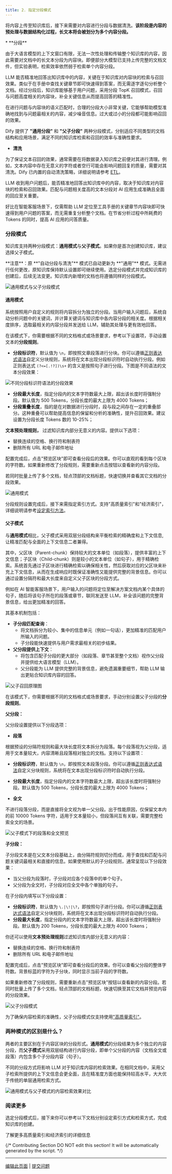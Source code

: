 ```yaml
---
title: 2. 指定分段模式
---
```


将内容上传至知识库后，接下来需要对内容进行分段与数据清洗。**该阶段是内容的预处理与数据结构化过程，长文本将会被划分为多个内容分段。**


<Accordion title="什么是分段与清洗策略？">
* **分段**

由于大语言模型的上下文窗口有限，无法一次性处理和传输整个知识库的内容，因此需要对文档中的长文本分段为内容块。即便部分大模型已支持上传完整的文档文件，但实验表明，检索效率依然弱于检索单个内容分段。

LLM 能否精准地回答出知识库中的内容，关键在于知识库对内容块的检索与召回效果。类似于在手册中查找关键章节即可快速得到答案，而无需逐字逐句分析整个文档。经过分段后，知识库能够基于用户问题，采用分段 TopK 召回模式，召回与问题高度相关的内容块，补全关键信息从而提高回答的精准性。

在进行问题与内容块的语义匹配时，合理的分段大小非常关键，它能够帮助模型准确地找到与问题最相关的内容，减少噪音信息。过大或过小的分段都可能影响召回的效果。

Dify 提供了 **"通用分段"** 和 **"父子分段"** 两种分段模式，分别适应不同类型的文档结构和应用场景，满足不同的知识库检索和召回的效率与准确性要求。

* **清洗**

为了保证文本召回的效果，通常需要在将数据录入知识库之前便对其进行清理。例如，文本内容中存在无意义的字符或者空行可能会影响问题回复的质量，需要对其清洗。Dify 已内置的自动清洗策略，详细说明请参考 [ETL](/zh-hans/guides/knowledge-base/create-knowledge-and-upload-documents/chunking-and-cleaning-text)。
</Accordion>

LLM 收到用户问题后，能否精准地回答出知识库中的内容，取决于知识库对内容块的检索和召回效果。匹配与问题相关度高的文本分段对 AI 应用生成准确且全面的回应至关重要。

好比在智能客服场景下，仅需帮助 LLM 定位至工具手册的关键章节内容块即可快速得到用户问题的答案，而无需重复分析整个文档。在节省分析过程中所耗费的 Tokens 的同时，提高 AI 应用的问答质量。

### 分段模式

知识库支持两种分段模式：**通用模式**与**父子模式**。如果你是首次创建知识库，建议选择父子模式。

<Info>
**注意**：原 **"自动分段与清洗"** 模式已自动更新为 **"通用"** 模式。无需进行任何更改，原知识库保持默认设置即可继续使用。选定分段模式并完成知识库的创建后，后续无法变更。知识库内新增的文档也将遵循同样的分段模式。
</Info>

![通用模式与父子分段模式](https://assets-docs.dify.ai/2024/12/b3052a6aae6e4d0e5701dde3a859e326.png)

#### 通用模式

系统按照用户自定义的规则将内容拆分为独立的分段。当用户输入问题后，系统自动分析问题中的关键词，并计算关键词与知识库中各内容分段的相关度。根据相关度排序，选取最相关的内容分段并发送给 LLM，辅助其处理与更有效地回答。

在该模式下，你需要根据不同的文档格式或场景要求，参考以下设置项，手动设置文本的**分段规则**。

* **分段标识符**，默认值为 `\n`，即按照文章段落进行分块。你可以遵循[正则表达式语法](https://regexr.com/)自定义分块规则，系统将在文本出现分段标识符时自动执行分段。例如正则表达式 `(?<=[.!?])\s+` 的含义是按照句子进行分段。下图是不同语法的文本分段效果：

![不同分段标识符语法的分段效果](https://assets-docs.dify.ai/2024/12/2c19c1c1a0446c00e3c07d6f4c8968e4.png)

* **分段最大长度**，指定分段内的文本字符数最大上限，超出该长度时将强制分段。默认值为 500 Tokens，分段长度的最大上限为 4000 Tokens；
* **分段重叠长度**，指的是在对数据进行分段时，段与段之间存在一定的重叠部分。这种重叠可以帮助提高信息的保留和分析的准确性，提升召回效果。建议设置为分段长度 Tokens 数的 10-25%；

**文本预处理规则，** 过滤知识库内部分无意义的内容。提供以下选项：

* 替换连续的空格、换行符和制表符
* 删除所有 URL 和电子邮件地址

配置完成后，点击"预览区块"即可查看分段后的效果。你可以直观的看到每个区块的字符数。如果重新修改了分段规则，需要重新点击按钮以查看新的内容分段。

若同时批量上传了多个文档，轻点顶部的文档标题，快速切换并查看其它文档的分段效果。

![通用模式](https://assets-docs.dify.ai/2024/12/b3ec2ce860550563234ca22967abdd17.png)

分段规则设置完成后，接下来需指定索引方式。支持"高质量索引"和"经济索引"，详细说明请参考[设定索引方法](/zh-hans/guides/knowledge-base/create-knowledge-and-upload-documents/setting-indexing-methods)。

#### **父子模式**

与**通用模式**相比，父子模式采用双层分段结构来平衡检索的精确度和上下文信息,让精准匹配与全面的上下文信息二者兼得。

其中，父区块（Parent-chunk）保持较大的文本单位（如段落），提供丰富的上下文信息；子区块（Child-chunk）则是较小的文本单位（如句子），用于精确检索。系统首先通过子区块进行精确检索以确保相关性，然后获取对应的父区块来补充上下文信息，从而在生成响应时既保证准确性又能提供完整的背景信息。你可以通过设置分隔符和最大长度来自定义父子区块的分段方式。

例如在 AI 智能客服场景下，用户输入的问题将定位至解决方案文档内某个具体的句子，随后将该句子所在的段落或章节，联同发送至 LLM，补全该问题的完整背景信息，给出更加精准的回答。

其基本机制包括：

* **子分段匹配查询**：
  * 将文档拆分为较小、集中的信息单元（例如一句话），更加精准的匹配用户所输入的问题。
  * 子分段能快速提供与用户需求最相关的初步结果。
* **父分段提供上下文**：
  * 将包含匹配子分段的更大部分（如段落、章节甚至整个文档）视作父分段并提供给大语言模型（LLM）。
  * 父分段能为 LLM 提供完整的背景信息，避免遗漏重要细节，帮助 LLM 输出更贴合知识库内容的回答。

![父子召回原理图](https://assets-docs.dify.ai/2024/12/3e6820c10bd7c5f6884930e3a14e7b66.png)

在该模式下，你需要根据不同的文档格式或场景要求，手动分别设置父子分段的**分段规则**。

**父分段：**

父分段设置提供以下分段选项：

* **段落**

根据预设的分隔符规则和最大块长度将文本拆分为段落。每个段落视为父分段，适用于文本量较大，内容清晰且段落相对独立的文档。支持以下设置项：

* **分段标识符**，默认值为 `\n`，即按照文本段落分段。你可以遵循[正则表达式语法](https://regexr.com/)自定义分块规则，系统将在文本出现分段标识符时自动执行分段。
* **分段最大长度**，指定分段内的文本字符数最大上限，超出该长度时将强制分段。默认值为 500 Tokens，分段长度的最大上限为 4000 Tokens；

* **全文**

不进行段落分段，而是直接将全文视为单一父分段。出于性能原因，仅保留文本内的前 10000 Tokens 字符，适用于文本量较小，但段落间互有关联，需要完整检索全文的场景。

![父子模式下的段落和全文预览](https://assets-docs.dify.ai/2024/12/e3814336710d445a99a9ded3d251622b.png)

**子分段：**

子分段文本是在父文本分段基础上，由分隔符规则切分而成，用于查找和匹配与问题关键词最相关和直接的信息。如果使用默认的子分段规则，通常呈现以下分段效果：

* 当父分段为段落时，子分段对应各个段落中的单个句子。
* 父分段为全文时，子分段对应全文中各个单独的句子。

在子分段内填写以下分段设置：

* **分段标识符**，默认值为 `\.|\!|\?`，即按照句子进行分段。你可以遵循[正则表达式语法](https://regexr.com/)自定义分块规则，系统将在文本出现分段标识符时自动执行分段。
* **分段最大长度**，指定分段内的文本字符数最大上限，超出该长度时将强制分段。默认值为 200 Tokens，分段长度的最大上限为 4000 Tokens；

你还可以使用**文本预处理规则**过滤知识库内部分无意义的内容：

* 替换连续的空格、换行符和制表符
* 删除所有 URL 和电子邮件地址

配置完成后，点击"预览区块"即可查看分段后的效果。你可以查看父分段的整体字符数。背景标蓝的字符为子分块，同时显示当前子段的字符数。

如果重新修改了分段规则，需要重新点击"预览区块"按钮以查看新的内容分段。若同时批量上传了多个文档，轻点顶部的文档标题，快速切换至其它文档并预览内容的分段效果。

![父子分段模式](https://assets-docs.dify.ai/2024/12/af5c9a68f85120a6ea687bf93ecfb80a.png)

为了确保内容检索的准确性，父子分段模式仅支持使用["高质量索引"](/zh-hans/guides/knowledge-base/create-knowledge-and-upload-documents/chunking-and-cleaning-text)。

### 两种模式的区别是什么？

两者的主要区别在于内容区块的分段形式。**通用模式**的分段结果为多个独立的内容分段，而**父子模式**采用双层结构进行内容分段，即单个父分段的内容（文档全文或段落）内包含多个子分段内容（句子）。

不同的分段方式将影响 LLM 对于知识库内容的检索效果。在相同文档中，采用父子检索所提供的上下文信息会更全面，且在精准度方面也能保持较高水平，大大优于传统的单层通用检索方式。

![通用模式与父子模式的内容检索效果对比](https://assets-docs.dify.ai/2024/12/0b614c6a07c6ea2151fe17d85ce6a1d1.png)

### 阅读更多

选定分段模式后，接下来你可以参考以下文档分别设定索引方式和检索方式，完成知识库的创建。

<Card title="设定索引方法" icon="link" href="setting-indexing-methods">
  了解更多高质量索引和经济索引的详细信息
</Card>

{/*
Contributing Section
DO NOT edit this section!
It will be automatically generated by the script.
*/}

---

[编辑此页面](https://github.com/langgenius/dify-docs/edit/main/zh-hans/guides/knowledge-base/create-knowledge-and-upload-documents/chunking-and-cleaning-text.mdx) | [提交问题](https://github.com/langgenius/dify-docs/issues/new?template=docs.yml)

